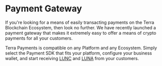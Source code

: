
# Payment Gateway

If you're looking for a means of easily transacting payments on the Terra Blockchain Ecosystem, then look no further. We have recently launched a payment gateway that makes it extremely easy to offer a means of crypto payments for all your customers.

Terra Payments is compatible on any Platform and any Ecosystem. Simply select the Payment SDK that fits your platform, configure your business wallet, and start receiving [LUNC](https://coinmarketcap.com/currencies/terra-luna/) and [LUNA](https://coinmarketcap.com/currencies/terra-luna-v2/) from your customers.

<CardSection cards={paymentsCards} />
